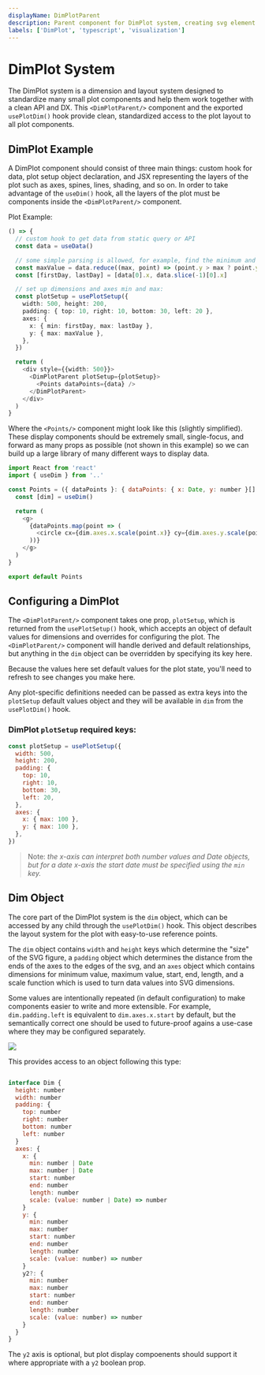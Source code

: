 ```yaml
---
displayName: DimPlotParent
description: Parent component for DimPlot system, creating svg element and providing context
labels: ['DimPlot', 'typescript', 'visualization']
---
```



# DimPlot System

The DimPlot system is a dimension and layout system designed to standardize many small plot components and help them work together with a clean API and DX. This `<DimPlotParent/>` component and the exported `usePlotDim()` hook provide clean, standardized access to the plot layout to all plot components.

## DimPlot Example

A DimPlot component should consist of three main things: custom hook for data, plot setup object declaration, and JSX representing the layers of the plot such as axes, spines, lines, shading, and so on. In order to take advantage of the `useDim()` hook, all the layers of the plot must be components inside the `<DimPlotParent/>` component.

Plot Example:

```ts live
() => {
  // custom hook to get data from static query or API
  const data = useData()

  // some simple parsing is allowed, for example, find the minimum and maximum values
  const maxValue = data.reduce((max, point) => (point.y > max ? point.y : max), 0)
  const [firstDay, lastDay] = [data[0].x, data.slice(-1)[0].x]

  // set up dimensions and axes min and max:
  const plotSetup = usePlotSetup({
    width: 500, height: 200,
    padding: { top: 10, right: 10, bottom: 30, left: 20 },
    axes: {
      x: { min: firstDay, max: lastDay },
      y: { max: maxValue },
    },
  })

  return (
    <div style={{width: 500}}>
      <DimPlotParent plotSetup={plotSetup}>
        <Points dataPoints={data} />
      </DimPlotParent>
    </div>
  )
}
```

Where the `<Points/>` component might look like this (slightly simplified). These display components should be extremely small, single-focus, and forward as many props as possible (not shown in this example) so we can build up a large library of many different ways to display data.

```js
import React from 'react'
import { useDim } from '..'

const Points = ({ dataPoints }: { dataPoints: { x: Date, y: number }[] }) => {
  const [dim] = useDim()

  return (
    <g>
      {dataPoints.map(point => ( 
        <circle cx={dim.axes.x.scale(point.x)} cy={dim.axes.y.scale(point.y)} r="1" />
      ))}
    </g>
  )
}

export default Points
```

## Configuring a DimPlot

The `<DimPlotParent/>` component takes one prop, `plotSetup`, which is returned from the `usePlotSetup()` hook, which accepts an object of default values for dimensions and overrides for configuring the plot. The `<DimPlotParent/>` component will handle derived and default relationships, but anything in the `dim` object can be overridden by specifying its key here.

Because the values here set default values for the plot state, you'll need to refresh to see changes you make here. 

Any plot-specific definitions needed can be passed as extra keys into the `plotSetup` default values object and they will be available in `dim` from the `usePlotDim()` hook.

### DimPlot `plotSetup` required keys:

```js
const plotSetup = usePlotSetup({
  width: 500,
  height: 200,
  padding: {
    top: 10,
    right: 10,
    bottom: 30,
    left: 20,
  },
  axes: {
    x: { max: 100 },
    y: { max: 100 },
  },
})
```

> Note: _the x-axis can interpret both number values and Date objects, but for a date x-axis the start date must be specified using the `min` key._

## Dim Object

The core part of the DimPlot system is the `dim` object, which can be accessed by any child through the `usePlotDim()` hook. This object describes the layout system for the plot with easy-to-use reference points.

The `dim` object contains `width` and `height` keys which determine the "size" of the SVG figure, a `padding` object which determines the distance from the ends of the axes to the edges of the svg, and an `axes` object which contains dimensions for minimum value, maximum value, start, end, length, and a scale function which is used to turn data values into SVG dimensions.

Some values are intentionally repeated (in default configuration) to make components easier to write and more extensible. For example, `dim.padding.left` is equivalent to `dim.axes.x.start` by default, but the semantically correct one should be used to future-proof agains a use-case where they may be configured separately.

<img src={DimPlotImage} />

This provides access to an object following this type:

```js

interface Dim {
  height: number
  width: number
  padding: {
    top: number
    right: number
    bottom: number
    left: number
  }
  axes: {
    x: {
      min: number | Date
      max: number | Date
      start: number
      end: number
      length: number
      scale: (value: number | Date) => number
    }
    y: {
      min: number
      max: number
      start: number
      end: number
      length: number
      scale: (value: number) => number
    }
    y2?: {
      min: number
      max: number
      start: number
      end: number
      length: number
      scale: (value: number) => number
    }
  }
}

```

The `y2` axis is optional, but plot display compoenents should support it where appropriate with a `y2` boolean prop. 


